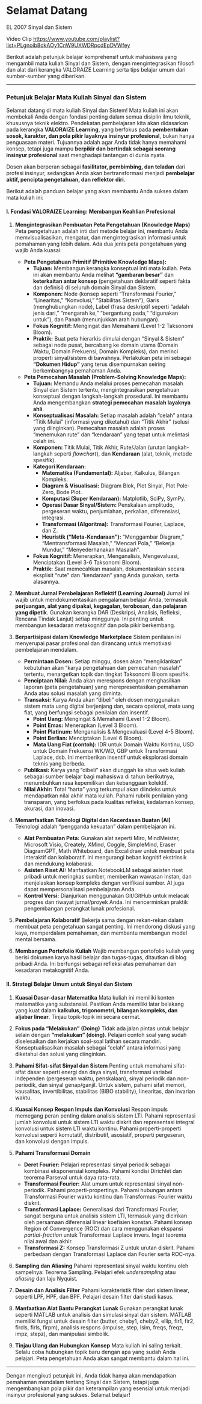 # Selamat Datang {.unnumbered}

EL 2007 Sinyal dan Sistem


Video Clip <https://www.youtube.com/playlist?list=PLgnoib8dkAOy1CnW9UXWDRpcdEpDVWfey>

Berikut adalah petunjuk belajar komprehensif untuk mahasiswa yang mengambil mata kuliah Sinyal dan Sistem, dengan mengintegrasikan filosofi dan alat dari kerangka VALORAIZE Learning serta tips belajar umum dari sumber-sumber yang diberikan.

---

### **Petunjuk Belajar Mata Kuliah Sinyal dan Sistem**

Selamat datang di mata kuliah Sinyal dan Sistem! Mata kuliah ini akan membekali Anda dengan fondasi penting dalam semua disiplin ilmu teknik, khususnya teknik elektro. Pendekatan pembelajaran kita akan didasarkan pada kerangka **VALORAIZE Learning**, yang berfokus pada **pembentukan sosok, karakter, dan pola pikir layaknya insinyur profesional**, bukan hanya penguasaan materi. Tujuannya adalah agar Anda tidak hanya memahami konsep, tetapi juga mampu **berpikir dan bertindak sebagai seorang insinyur profesional** saat menghadapi tantangan di dunia nyata.

Dosen akan berperan sebagai **fasilitator, pembimbing, dan teladan** dari profesi insinyur, sedangkan Anda akan bertransformasi menjadi **pembelajar aktif, pencipta pengetahuan, dan reflektor diri**.

Berikut adalah panduan belajar yang akan membantu Anda sukses dalam mata kuliah ini:

#### **I. Fondasi VALORAIZE Learning: Membangun Keahlian Profesional**

1. **Mengintegrasikan Pembuatan Peta Pengetahuan (Knowledge Maps)** Peta pengetahuan adalah inti dari metode belajar ini, membantu Anda memvisualisasikan, mengatur, dan mengintegrasikan informasi untuk pemahaman yang lebih dalam. Ada dua jenis peta pengetahuan yang wajib Anda kuasai:
    
    - **Peta Pengetahuan Primitif (Primitive Knowledge Maps):**
        - **Tujuan:** Membangun kerangka konseptual inti mata kuliah. Peta ini akan membantu Anda melihat **"gambaran besar"** dan **keterkaitan antar konsep** (pengetahuan deklaratif seperti fakta dan definisi) di seluruh domain Sinyal dan Sistem.
        - **Komponen:** Node (konsep seperti "Transformasi Fourier," "Linearitas," "Konvolusi," "Stabilitas Sistem"), Garis (menghubungkan node), Label (frasa deskriptif seperti "adalah jenis dari," "mengarah ke," "bergantung pada," "digunakan untuk"), dan Panah (menunjukkan arah hubungan).
        - **Fokus Kognitif:** Mengingat dan Memahami (Level 1-2 Taksonomi Bloom).
        - **Praktik:** Buat peta hierarkis dimulai dengan "Sinyal & Sistem" sebagai node pusat, bercabang ke domain utama (Domain Waktu, Domain Frekuensi, Domain Kompleks), dan merinci properti sinyal/sistem di bawahnya. Perlakukan peta ini sebagai **"Dokumen Hidup"** yang terus disempurnakan seiring berkembangnya pemahaman Anda.
    - **Peta Pemecahan Masalah (Problem-Solving Knowledge Maps):**
        - **Tujuan:** Memandu Anda melalui proses pemecahan masalah Sinyal dan Sistem tertentu, mengintegrasikan pengetahuan konseptual dengan langkah-langkah prosedural. Ini membantu Anda mengembangkan **strategi pemecahan masalah layaknya ahli**.
        - **Konseptualisasi Masalah:** Setiap masalah adalah "celah" antara "Titik Mulai" (informasi yang diketahui) dan "Titik Akhir" (solusi yang diinginkan). Pemecahan masalah adalah proses "menemukan rute" dan "kendaraan" yang tepat untuk melintasi celah ini.
        - **Komponen:** Titik Mulai, Titik Akhir, Rute/Jalan (urutan langkah-langkah seperti _flowchart_), dan **Kendaraan** (alat, teknik, metode spesifik).
        - **Kategori Kendaraan:**
            - **Matematika (Fundamental):** Aljabar, Kalkulus, Bilangan Kompleks.
            - **Diagram & Visualisasi:** Diagram Blok, Plot Sinyal, Plot Pole-Zero, Bode Plot.
            - **Komputasi (Super Kendaraan):** Matplotlib, SciPy, SymPy.
            - **Operasi Dasar Sinyal/Sistem:** Penskalaan amplitudo, pergeseran waktu, penjumlahan, perkalian, diferensiasi, integrasi.
            - **Transformasi (Algoritma):** Transformasi Fourier, Laplace, dan Z.
            - **Heuristik ("Meta-Kendaraan"):** "Menggambar Diagram," "Mentransformasi Masalah," "Mencari Pola," "Bekerja Mundur," "Menyederhanakan Masalah".
        - **Fokus Kognitif:** Menerapkan, Menganalisis, Mengevaluasi, Menciptakan (Level 3-6 Taksonomi Bloom).
        - **Praktik:** Saat memecahkan masalah, dokumentasikan secara eksplisit "rute" dan "kendaraan" yang Anda gunakan, serta alasannya.
2. **Membuat Jurnal Pembelajaran Reflektif (Learning Journal)** Jurnal ini wajib untuk mendokumentasikan pengalaman belajar Anda, termasuk **perjuangan, alat yang dipakai, kegagalan, terobosan, dan pelajaran yang dipetik**. Gunakan kerangka DAR (Deskripsi, Analisis, Refleksi, Rencana Tindak Lanjut) setiap minggunya. Ini penting untuk membangun kesadaran metakognitif dan pola pikir berkembang.
    
3. **Berpartisipasi dalam Knowledge Marketplace** Sistem penilaian ini menyerupai pasar profesional dan dirancang untuk memotivasi pembelajaran mendalam.
    
    - **Permintaan Dosen:** Setiap minggu, dosen akan "mengiklankan" kebutuhan akan "karya pengetahuan dan pemecahan masalah" tertentu, menargetkan topik dan tingkat Taksonomi Bloom spesifik.
    - **Penciptaan Nilai:** Anda akan merespons dengan menghasilkan laporan (peta pengetahuan) yang merepresentasikan pemahaman Anda atau solusi masalah yang diminta.
    - **Transaksi:** Karya Anda akan "dibeli" oleh dosen menggunakan sistem mata uang digital berjenjang dan, secara opsional, mata uang fiat, yang berfungsi sebagai penilaian dan insentif.
        - **Point Uang:** Mengingat & Memahami (Level 1-2 Bloom).
        - **Point Emas:** Menerapkan (Level 3 Bloom).
        - **Point Platinum:** Menganalisis & Mengevaluasi (Level 4-5 Bloom).
        - **Point Berlian:** Menciptakan (Level 6 Bloom).
        - **Mata Uang Fiat (contoh):** IDR untuk Domain Waktu Kontinu, USD untuk Domain Frekuensi WK/WD, GBP untuk Transformasi Laplace, dsb. Ini memberikan insentif untuk eksplorasi domain teknis yang berbeda.
    - **Publikasi:** Karya yang "dibeli" akan diunggah ke situs web kuliah sebagai sumber belajar bagi mahasiswa di tahun berikutnya, menumbuhkan rasa kepemilikan dan kebanggaan kolektif.
    - **Nilai Akhir:** Total "harta" yang terkumpul akan diindeks untuk mendapatkan nilai akhir mata kuliah. Pahami rubrik penilaian yang transparan, yang berfokus pada kualitas refleksi, kedalaman konsep, akurasi, dan inovasi.
4. **Memanfaatkan Teknologi Digital dan Kecerdasan Buatan (AI)** Teknologi adalah "pengganda kekuatan" dalam pembelajaran ini.
    
    - **Alat Pembuatan Peta:** Gunakan alat seperti Miro, MindMeister, Microsoft Visio, Creately, XMind, Coggle, SimpleMind, Eraser DiagramGPT, Math Whiteboard, dan Excalidraw untuk membuat peta interaktif dan kolaboratif. Ini mengurangi beban kognitif ekstrinsik dan mendukung kolaborasi.
    - **Asisten Riset AI:** Manfaatkan NotebookLM sebagai asisten riset pribadi untuk meringkas sumber, memberikan wawasan instan, dan menjelaskan konsep kompleks dengan verifikasi sumber. AI juga dapat mempersonalisasi pembelajaran Anda.
    - **Kontrol Versi:** Dianjurkan menggunakan Git/GitHub untuk melacak progres dan riwayat jurnal/proyek Anda. Ini mencerminkan praktik pengembangan perangkat lunak profesional.
5. **Pembelajaran Kolaboratif** Bekerja sama dengan rekan-rekan dalam membuat peta pengetahuan sangat penting. Ini mendorong diskusi yang kaya, memperdalam pemahaman, dan membantu membangun model mental bersama.
    
6. **Membangun Portofolio Kuliah** Wajib membangun portofolio kuliah yang berisi dokumen karya hasil belajar dan tugas-tugas, ditautkan di blog pribadi Anda. Ini berfungsi sebagai refleksi atas pemahaman dan kesadaran metakognitif Anda.
    

#### **II. Strategi Belajar Umum untuk Sinyal dan Sistem**

1. **Kuasai Dasar-dasar Matematika** Mata kuliah ini memiliki konten matematika yang substansial. Pastikan Anda memiliki latar belakang yang kuat dalam **kalkulus, trigonometri, bilangan kompleks, dan aljabar linear**. Tinjau topik-topik ini secara cermat.
    
2. **Fokus pada "Melakukan" (Doing)** Tidak ada jalan pintas untuk belajar selain dengan **"melakukan" (doing)**. Pelajari contoh soal yang sudah diselesaikan dan kerjakan soal-soal latihan secara mandiri. Konseptualisasikan masalah sebagai "celah" antara informasi yang diketahui dan solusi yang diinginkan.
    
3. **Pahami Sifat-sifat Sinyal dan Sistem** Penting untuk memahami sifat-sifat dasar seperti energi dan daya sinyal, transformasi variabel independen (pergeseran waktu, penskalaan), sinyal periodik dan non-periodik, dan sinyal genap/ganjil. Untuk sistem, pahami sifat memori, kausalitas, invertibilitas, stabilitas (BIBO stability), linearitas, dan invarian waktu.
    
4. **Kuasai Konsep Respon Impuls dan Konvolusi** Respon impuls memegang peran penting dalam analisis sistem LTI. Pahami representasi jumlah konvolusi untuk sistem LTI waktu diskrit dan representasi integral konvolusi untuk sistem LTI waktu kontinu. Pahami properti-properti konvolusi seperti komutatif, distributif, asosiatif, properti pergeseran, dan konvolusi dengan impuls.
    
5. **Pahami Transformasi Domain**
    
    - **Deret Fourier:** Pelajari representasi sinyal periodik sebagai kombinasi eksponensial kompleks. Pahami kondisi Dirichlet dan teorema Parseval untuk daya rata-rata.
    - **Transformasi Fourier:** Alat umum untuk representasi sinyal non-periodik. Pahami properti-propertinya. Pahami hubungan antara Transformasi Fourier waktu kontinu dan Transformasi Fourier waktu diskrit.
    - **Transformasi Laplace:** Generalisasi dari Transformasi Fourier, sangat berguna untuk analisis sistem LTI, termasuk yang dicirikan oleh persamaan diferensial linear koefisien konstan. Pahami konsep Region of Convergence (ROC) dan cara menggunakan ekspansi _partial-fraction_ untuk Transformasi Laplace invers. Ingat teorema nilai awal dan akhir.
    - **Transformasi Z:** Konsep Transformasi Z untuk urutan diskrit. Pahami perbedaan dengan Transformasi Laplace dan Fourier serta ROC-nya.
6. **Sampling dan Aliasing** Pahami representasi sinyal waktu kontinu oleh sampelnya: Teorema Sampling. Pelajari efek _undersampling_ atau _aliasing_ dan laju Nyquist.
    
7. **Desain dan Analisis Filter** Pahami karakteristik filter dari sistem linear, seperti LPF, HPF, dan BPF. Pelajari desain filter dari studi kasus.
    
8. **Manfaatkan Alat Bantu Perangkat Lunak** Gunakan perangkat lunak seperti MATLAB untuk analisis dan simulasi sinyal dan sistem. MATLAB memiliki fungsi untuk desain filter (butter, cheby1, cheby2, ellip, fir1, fir2, fircls, firls, firpm), analisis respons (impulse, step, lsim, freqs, freqz, impz, stepz), dan manipulasi simbolik.
    
9. **Tinjau Ulang dan Hubungkan Konsep** Mata kuliah ini saling terkait. Selalu coba hubungkan topik baru dengan apa yang sudah Anda pelajari. Peta pengetahuan Anda akan sangat membantu dalam hal ini.
    

---

Dengan mengikuti petunjuk ini, Anda tidak hanya akan mendapatkan pemahaman mendalam tentang Sinyal dan Sistem, tetapi juga mengembangkan pola pikir dan keterampilan yang esensial untuk menjadi insinyur profesional yang sukses. Selamat belajar!